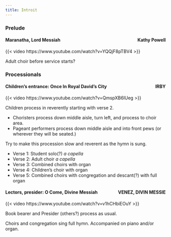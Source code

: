 ```yaml
---
title: Introit
---
```


### Prelude

#### Maranatha, Lord Messiah [Kathy Powell]{style="float:right" .small}

{{< video https://www.youtube.com/watch?v=YQQjF8pTBV4 >}}

Adult choir before service starts?

### Processionals

#### **Children's entrance:** Once In Royal David's City [IRBY]{style="float:right" .small} 

{{< video https://www.youtube.com/watch?v=QmspXB6lUeg >}}

Children process in reverently starting with verse 2.

- Choristers process down middle aisle, turn left, and process to choir area.
- Pageant performers process down middle aisle and into front pews (or wherever they will be seated.)

Try to make this procession slow and reverent as the hymn is sung.  

- Verse 1: Student solo(?) *a capella*  
- Verse 2: Adult choir *a capella*  
- Verse 3: Combined choirs with organ  
- Verse 4: Children's choir with organ  
- Verse 5: Combined choirs with congregation and descant(?) with full organ

#### **Lectors, presider:** O Come, Divine Messiah [VENEZ, DIVIN MESSIE]{style="float:right" .small}

{{< video https://www.youtube.com/watch?v=v1hCHbiEOuY >}}

Book bearer and Presider (others?) process as usual.

Choirs and congregation sing full hymn. Accompanied on piano and/or organ.
